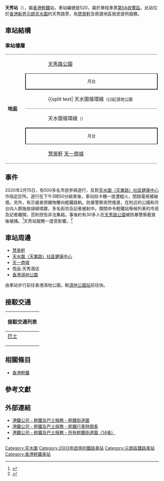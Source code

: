 {{NoteTA
|1=月台}}
{{Infobox station
|name = 天秀
|eng_name = Tin Sau
|linecolour={{輕鐵顏色|705}}
|linecolour2={{輕鐵顏色|706}}
|image = File:Tin Sau Stop 20210321 164612.jpg
|caption = 天秀站月台（2021年3月）
|borough = {{HKG}}[[新界|新界]][[元朗區|元朗區]]
|address = [[天水圍|天水圍]]近[[慧景軒|慧景軒]]
|coordinates = {{Coord|22|27|56.16|N|114|0|10.44|E|display=it|type:railwaystation}}
|elevation = 
|operator = [[香港鐵路有限公司|香港鐵路有限公司]]
|lines = {{香港輕鐵路綫|705}}{{香港輕鐵路綫|706}}
|distance = 
|platform = 2個[[側式月台|側式月台]]
|tracks = 2條
|connections = 
|farezone = [[輕鐵第5A收費區|第5A收費區]]
|structure = 地面車站
|hall = 
|depth = 
|levels = 
|interchange = 
|exits = 
|lift = 
|escalator = 
|shop = 
|architect = 
|architectural_style = 
|colour = 
|status = 使用中
|code = 520
|built = 
|opened = 2003年12月7日
|opening = 
|closed = 
|rebuilt = 
|former = 
|passengers = 
|first = {{collapsible list
 |title = 　
 |
{{香港輕鐵路綫|705}}
:05:20
{{香港輕鐵路綫|706}}
:05:34
}}
|last = {{collapsible list
 |title = 　
 |
{{香港輕鐵路綫|705}}
:01:03
{{香港輕鐵路綫|706}}
:01:17
}}
|adjacent = {{Adjacent stations|system=香港輕鐵
|line1=705|left1=天悅|right1=濕地公園
|line2=706|left2=濕地公園|right2=天悅}}
|other_services = 
|route_map = {{Routemap|inline=yes|legend=no|map=
uSTRg\uSTRf~~{{rmr|Licon=U|{{站|濕地公園||香港}}}}
uSTR+BSr\uSTR+BSl
uSTR+BSr\uSTR+BSl
uSTRg\uSTRf~~{{rmr|Licon=D|{{站|天悅}}}}
}}
}}
'''天秀站'''（{{lang-en|Tin Sau Stop}}），屬[[香港|香港]][[香港輕鐵|輕鐵]]站，車站編號是520，屬於單程車票[[輕鐵第5A收費區|第5A收費區]]。此站位於[[香港|香港]][[新界|新界]][[元朗|元朗]][[天水圍|天水圍]]的天秀路旁，為[[慧景軒|慧景軒]]及周邊地區居民提供服務。

==車站結構==
===車站樓層===
{|cellspacing=0 cellpadding=3
|-
|style="border-top:solid 1px gray;border-bottom:solid 1px gray;" width=50 rowspan=7 valign=top|'''地面'''
|style="border-top:solid 1px gray;" width=50 valign=top|{{出}}
|style="border-top:solid 1px gray;" width=350|[[天秀路公園|天秀路公園]]
|-
|style="border-top:solid 1px black;border-right:solid 2px black;border-left:solid 2px black;border-bottom:solid 2px black;font-size:smaller;" colspan=2  align=center|月台
|-
|style="border-bottom:solid 1px gray;"|
|style="border-bottom:solid 1px gray;"|{{split text|{{月台編號|LR|1}} {{香港輕鐵路綫|705}} 天水圍循環綫<small>（{{站|濕地公園||香港}}）</small>|{{arrow|R}}}}
|-
|{{arrow|L}}
|{{月台編號|LR|2}} {{香港輕鐵路綫|706}} 天水圍循環綫<small>（{{站|天悅}}）</small>
|-
|style="border-top:solid 2px black;border-right:solid 2px black;border-left:solid 2px black;border-bottom:solid 1px black;font-size:smaller;" colspan=2 align=center|月台
|-
|style="border-bottom:solid 1px gray;"|{{出}}
|style="border-bottom:solid 1px gray;"|[[慧景軒|慧景軒]] [[天一商城|天一商城]]
|}

==事件==
2020年2月15日，有500多名市民參與遊行，反對[[天水圍（天業路）社區健康中心|天水圍（天業路）社區健康中心]]作指定診所。遊行在下午3時50分結束後，車站拍卡機一度遭縱火，閉路電視被破壞。另外，有示威者把雜物擲向輕鐵路軌。防暴警察突然推進，在附近的公園和月台向人群施放胡椒噴霧，多名街坊及記者被射中。期間命令輕鐵站等候列車的市民及記者離開，否則控告非法集結。事後約有30多人在[[天秀路公園|天秀路公園]]被防暴警察截查後被捕。<ref>{{cite news |title=【武漢肺炎】多區遊行反對肺炎指定診所鄰近民居 天秀防暴亂噴椒拘20青年 |url=https://hk.appledaily.com/local/20200215/SH4CYQHZIUEDPU6BTDUCCJASWU/ |accessdate=2020-02-28 |work=蘋果日報 |date=2020-02-15 |archive-date=2020-02-28 |archive-url=https://web.archive.org/web/20200228134429/https://hk.appledaily.com/local/20200215/SH4CYQHZIUEDPU6BTDUCCJASWU/ |dead-url=no }}</ref>天秀站服務一度受影響。<ref>{{cite news |title=港鐵指輕鐵天秀站附近有公眾活動　令服務受影響 |url=https://news.rthk.hk/rthk/ch/component/k2/1508747-20200215.htm |accessdate=2020-02-28 |publisher=香港電台 |date=2020-02-15 |archive-date=2020-02-28 |archive-url=https://web.archive.org/web/20200228134425/https://news.rthk.hk/rthk/ch/component/k2/1508747-20200215.htm |dead-url=no }}</ref>

==車站周邊==
*[[慧景軒|慧景軒]]
*[[天水圍（天業路）社區健康中心|天水圍（天業路）社區健康中心]]
*[[天一商城|天一商城]]
*悅品·天秀酒店
*[[香港濕地公園|香港濕地公園]]

由車站步行前往香港濕地公園，較[[濕地公園站_(香港)|濕地公園站]]前往快。

==接駁交通==
{| class="mw-collapsible mw-collapsed wikitable" style="background:white; margin: 0 auto; width: auto;"  
! 接駁交通列表
|-
|
;[[香港巴士|巴士]]
{{港鐵巴士簡單列表|K73}}{{九龍新界巴士簡單列表|69C|269A|269M}}{{過海隧道巴士簡單列表|967|967X}}
|}

==相關條目==
*[[香港輕鐵|香港輕鐵]]

==參考文獻==
{{reflist}}

==外部連結==
*[http://www.mtr.com.hk/archive/ch/services/maps/14.gif 港鐵公司 - 輕鐵及巴士服務 - 輕鐵街道圖] {{Wayback|url=http://www.mtr.com.hk/archive/ch/services/maps/14.gif |date=20190519220755 }}
*[http://www.mtr.com.hk/chi/lr_bus/schedule/schedule_index.html 港鐵公司 - 輕鐵及巴士服務 - 輕鐵行車時間表]{{Wayback|url=http://www.mtr.com.hk/chi/lr_bus/schedule/schedule_index.html |date=20081029002605 }}
*[http://www.mtr.com.hk/chi/lr_bus/stmap_index.html 港鐵公司 - 輕鐵及巴士服務 - 所有輕鐵街道圖（14張）]{{Wayback|url=http://www.mtr.com.hk/chi/lr_bus/stmap_index.html |date=20080403033121 }}
*{{Wikia|hkrail|香港鐵路大典|天秀站}}

{{香港輕鐵705綫}}
{{香港輕鐵706綫}}
{{港鐵車站|LRT}}

[[Category:天水圍|Category:天水圍]]
[[Category:2003年啟用的鐵路車站|Category:2003年啟用的鐵路車站]]
[[Category:元朗區鐵路車站|Category:元朗區鐵路車站]]
[[Category:香港輕鐵車站|Category:香港輕鐵車站]]
